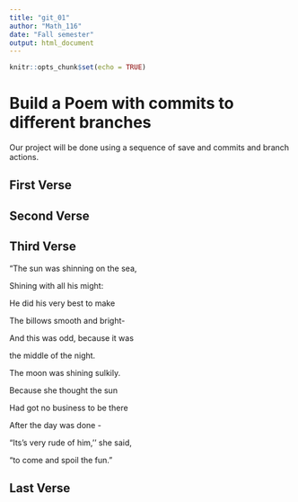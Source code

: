 ---
title: "git_01"
author: "Math_116"
date: "Fall semester"
output: html_document
---

```{r setup, include=FALSE}
knitr::opts_chunk$set(echo = TRUE)
```
# Build a Poem with commits to different branches
Our project will be done using a sequence of save and commits and branch actions.
<!-- Do not modify or change any text in "!--" bracketed areas such as this --- these are instructions to
you, if you change any of this the git program will notice it and compromise your git merging strategy !-->

## First Verse 
<!--Put the first five lines of a poem by Lewis Carrol in this section!-->

## Second Verse
<!--Put the first five lines of a poem by Robert Frost here!-->

## Third Verse
<!--Put the first two verses of The Walrus and the Carpenter here!-->
“The sun was shinning on the sea,

Shining with all his might:

He did his very best to make

The billows smooth and bright-

And this was odd, because it was

the middle of the night.

The moon was shining sulkily.

Because she thought the sun

Had got no business to be there

After the day was done -

“Its’s very rude of him,’’ she said,

“to come and spoil the fun.”   

## Last Verse
<!--Put a short poem of your choice 8-20 lines,here!-->

